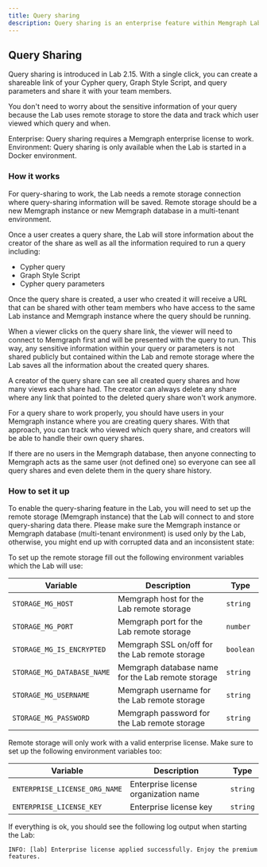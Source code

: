 ```yaml
---
title: Query sharing
description: Query sharing is an enterprise feature within Memgraph Lab that allows users to share queries with their team members.
---
```



## Query Sharing

Query sharing is introduced in Lab 2.15. With a single click, you can
create a shareable link of your Cypher query, Graph Style Script, and
query parameters and share it with your team members.

You don't need to worry about the sensitive information of your query
because the Lab uses remote storage to store the data and track which
user viewed which query and when.

<Callout>
Enterprise: Query sharing requires a Memgraph enterprise license to work.
</Callout>

<Callout>
Environment: Query sharing is only available when the Lab is started
in a Docker environment.
</Callout>

### How it works

For query-sharing to work, the Lab needs a remote storage connection
where query-sharing information will be saved. Remote storage should
be a new Memgraph instance or new Memgraph database in a multi-tenant
environment.

Once a user creates a query share, the Lab will store information about
the creator of the share as well as all the information required to
run a query including:

* Cypher query
* Graph Style Script
* Cypher query parameters

Once the query share is created, a user who created it will receive
a URL that can be shared with other team members who have access to
the same Lab instance and Memgraph instance where the query should
be running.

When a viewer clicks on the query share link, the viewer will need
to connect to Memgraph first and will be presented with the query
to run. This way, any sensitive information within your query or
parameters is not shared publicly but contained within the Lab and
remote storage where the Lab saves all the information about the
created query shares.

A creator of the query share can see all created query shares and
how many views each share had. The creator can always delete any
share where any link that pointed to the deleted query share won't
work anymore.

<Callout>
For a query share to work properly, you should have users in your
Memgraph instance where you are creating query shares. With that
approach, you can track who viewed which query share, and creators
will be able to handle their own query shares.

If there are no users in the Memgraph database, then anyone connecting
to Memgraph acts as the same user (not defined one) so everyone can
see all query shares and even delete them in the query share history.
</Callout>

### How to set it up

To enable the query-sharing feature in the Lab, you will need to set
up the remote storage (Memgraph instance) that the Lab will connect
to and store query-sharing data there. Please make sure the Memgraph
instance or Memgraph database (multi-tenant environment) is used only
by the Lab, otherwise, you might end up with corrupted data and an
inconsistent state:

To set up the remote storage fill out the following environment
variables which the Lab will use:

| Variable                   | Description                                       | Type       |
|----------------------------|---------------------------------------------------|------------|
| `STORAGE_MG_HOST`          | Memgraph host for the Lab remote storage          | `string`   |
| `STORAGE_MG_PORT`          | Memgraph port for the Lab remote storage          | `number`   |
| `STORAGE_MG_IS_ENCRYPTED`  | Memgraph SSL on/off for the Lab remote storage    | `boolean`  |
| `STORAGE_MG_DATABASE_NAME` | Memgraph database name for the Lab remote storage | `string`   |
| `STORAGE_MG_USERNAME`      | Memgraph username for the Lab remote storage      | `string`   |
| `STORAGE_MG_PASSWORD`      | Memgraph password for the Lab remote storage      | `string`   |

Remote storage will only work with a valid enterprise license. Make
sure to set up the following environment variables too:

| Variable                      | Description                          | Type       |
|-------------------------------|--------------------------------------|------------|
| `ENTERPRISE_LICENSE_ORG_NAME` | Enterprise license organization name | `string`   |
| `ENTERPRISE_LICENSE_KEY`      | Enterprise license key               | `string`   |

If everything is ok, you should see the following log output when
starting the Lab:

```
INFO: [lab] Enterprise license applied successfully. Enjoy the premium features.
```
